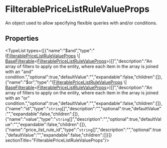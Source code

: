 
# FilterablePriceListRuleValueProps

An object used to allow specifying flexible queries with and/or conditions.

## Properties

<TypeList types={[{"name":"$and","type":"([FilterablePriceListRuleValueProps](types.FilterablePriceListRuleValueProps.mdx) \\| [BaseFilterable](../DAL/interfaces/types.DAL.BaseFilterable.mdx)&#60;[FilterablePriceListRuleValueProps](types.FilterablePriceListRuleValueProps.mdx)&#62;)[]","description":"An array of filters to apply on the entity, where each item in the array is joined with an \"and\" condition.","optional":true,"defaultValue":"","expandable":false,"children":[]},{"name":"$or","type":"([FilterablePriceListRuleValueProps](types.FilterablePriceListRuleValueProps.mdx) \\| [BaseFilterable](../DAL/interfaces/types.DAL.BaseFilterable.mdx)&#60;[FilterablePriceListRuleValueProps](types.FilterablePriceListRuleValueProps.mdx)&#62;)[]","description":"An array of filters to apply on the entity, where each item in the array is joined with an \"or\" condition.","optional":true,"defaultValue":"","expandable":false,"children":[]},{"name":"id","type":"`string`[]","description":"","optional":true,"defaultValue":"","expandable":false,"children":[]},{"name":"value","type":"`string`[]","description":"","optional":true,"defaultValue":"","expandable":false,"children":[]},{"name":"price_list_rule_id","type":"`string`[]","description":"","optional":true,"defaultValue":"","expandable":false,"children":[]}]}  sectionTitle="FilterablePriceListRuleValueProps"/>
